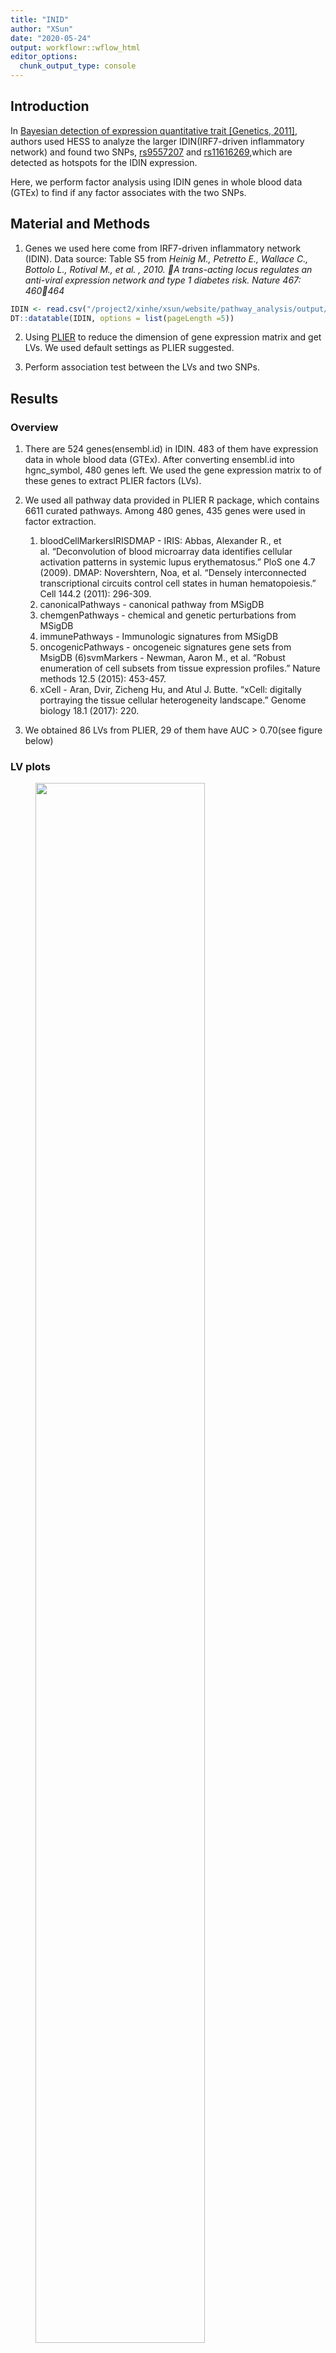 ```yaml
---
title: "INID"
author: "XSun"
date: "2020-05-24"
output: workflowr::wflow_html
editor_options:
  chunk_output_type: console
---
```


## Introduction

In [Bayesian detection of expression quantitative trait [Genetics, 2011]](https://www.ncbi.nlm.nih.gov/pmc/articles/PMC3241411/), authors used HESS to analyze the larger IDIN(IRF7-driven inflammatory network) and found two SNPs, [rs9557207](https://www.ncbi.nlm.nih.gov/snp/rs9557207) and [rs11616269](https://www.ncbi.nlm.nih.gov/snp/rs11616269),which are detected as hotspots for the IDIN expression. 

Here, we perform factor analysis using IDIN genes in whole blood data (GTEx) to find if any factor associates with the two SNPs. 

## Material and Methods

1. Genes we used here come from IRF7-driven inflammatory network (IDIN).
Data source: Table S5 from *Heinig M., Petretto E., Wallace C., Bottolo L., Rotival M., et al. , 2010. A trans-acting locus regulates an anti-viral expression network and type 1 diabetes risk. Nature 467: 460464*

```r
IDIN <- read.csv("/project2/xinhe/xsun/website/pathway_analysis/output/IDIN.csv", header = T)
DT::datatable(IDIN, options = list(pageLength =5))

```

2. Using [PLIER](https://github.com/wgmao/PLIER) to reduce the dimension of gene expression matrix and get LVs. We used default settings as PLIER suggested. 

3. Perform association test between the LVs and two SNPs.

## Results

### Overview

1. There are 524 genes(ensembl.id) in IDIN. 483 of them have expression data in whole blood data (GTEx). After converting ensembl.id into hgnc_symbol, 480 genes left. We used the gene expression matrix to of these genes to extract PLIER factors (LVs). 

2.  We used all pathway data provided in PLIER R package, which contains 6611 curated pathways. Among 480 genes, 435 genes were used in factor extraction.

    (1) bloodCellMarkersIRISDMAP - 
    IRIS: Abbas, Alexander R., et al. "Deconvolution of blood microarray data identifies cellular activation patterns in systemic lupus erythematosus." PloS one 4.7 (2009).
    DMAP: Novershtern, Noa, et al. "Densely interconnected transcriptional circuits control cell states in human hematopoiesis." Cell 144.2 (2011): 296-309.
    (2) canonicalPathways  - canonical pathway from MSigDB
    (3) chemgenPathways - chemical and genetic perturbations from MSigDB
    (4) immunePathways  - Immunologic signatures from MSigDB
    (5) oncogenicPathways - oncogeneic signatures gene sets from MsigDB
    (6)svmMarkers - Newman, Aaron M., et al. "Robust enumeration of cell subsets from tissue expression profiles." Nature methods 12.5 (2015): 453-457.
    (7) xCell - Aran, Dvir, Zicheng Hu, and Atul J. Butte. "xCell: digitally portraying the tissue cellular heterogeneity landscape." Genome biology 18.1 (2017): 220.

3. We obtained 86 LVs from PLIER, 29 of them have AUC > 0.70(see figure below)

### LV plots

<figure class="half">
    <img src="https://github.com/xsun1229/pathway_analysis/raw/master/output/Umat_wb_idin.jpeg" width="80%">
</figure>

x-axis shows the name of LVs and y-axis shows the pathway names related to each LVs.

### Association test

We performed linear regression for LVs ~ snp. 

```r
  ### k indicates the kth LV
  y <- as.numeric(LVs[,k])   ## kth LV
  x <- as.numeric(geno_2snp[,1])   ## genotype of rs11616269
  
  pval_snp1[k] <- summary(lm(y ~ x))$coefficients[2,4]  ## pval of F-statistics in y ~ x regression
  rsq_snp1[k] <- summary(lm(y ~ x))$r.squared    ## r-squared of the regression
```

We made a histogram to show the pvalue distribution. 

<figure class="half">
    <img src="https://github.com/xsun1229/pathway_analysis/raw/master/output/rs11616269_pval.jpeg" width="80%">
</figure>

<figure class="half">
    <img src="https://github.com/xsun1229/pathway_analysis/raw/master/output/rs9557207_pval.jpeg" width="80%">
</figure>

The table below shows the detailed results of the linear regression. 

Notations: **LV_AUC** is an indicator to show the confidence that LV will associate with some pathways. AUV > 0.7 means high confidence. **pval** is the pvalue of F-statistics in regression. **rsq** is the r-squared of the regression.

You can sort the table by clicking the arrow by the header of each column.

```r
LV_AUC <- apply(plierResult$Uauc, 2, max)  ### plierResult is the results of factor extraction.
```

```r
load("/project2/xinhe/xsun/website/pathway_analysis/output/summary_assoc_2snp.rdata")
DT::datatable(summary, options = list(pageLength =20))

```

